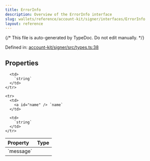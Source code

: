 ```yaml
---
title: ErrorInfo
description: Overview of the ErrorInfo interface
slug: wallets/reference/account-kit/signer/interfaces/ErrorInfo
layout: reference
---
```


{/* This file is auto-generated by TypeDoc. Do not edit manually. */}

Defined in: [account-kit/signer/src/types.ts:38](https://github.com/alchemyplatform/aa-sdk/blob/ad165355d980f9a16dd388088895bfc851df8656/account-kit/signer/src/types.ts#L38)

## Properties

<table>
  <thead>
    <tr>
      <th align="left">Property</th>
      <th align="left">Type</th>
    </tr>
  </thead>

  <tbody>
    <tr>
      <td>
        <a id="message" /> `message`
      </td>

      <td>
        `string`
      </td>
    </tr>

    <tr>
      <td>
        <a id="name" /> `name`
      </td>

      <td>
        `string`
      </td>
    </tr>

  </tbody>
</table>
